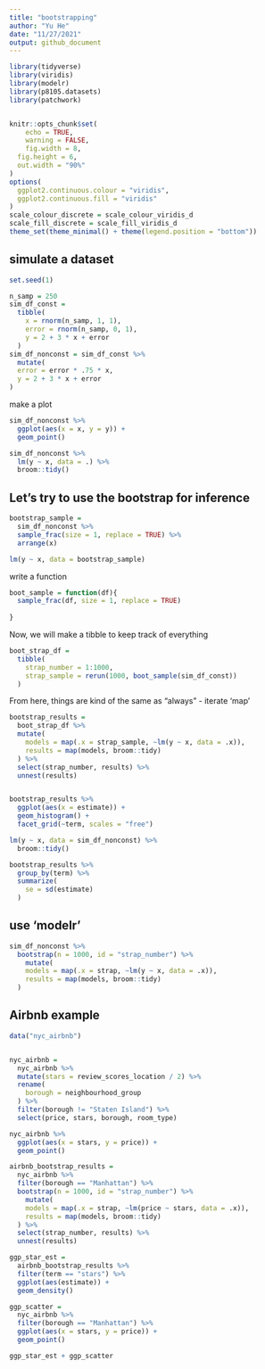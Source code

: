 ```yaml
---
title: "bootstrapping"
author: "Yu He"
date: "11/27/2021"
output: github_document
---
```


```r
library(tidyverse)
library(viridis)
library(modelr)
library(p8105.datasets)
library(patchwork)


knitr::opts_chunk$set(
	echo = TRUE,
	warning = FALSE,
	fig.width = 8, 
  fig.height = 6,
  out.width = "90%"
)
options(
  ggplot2.continuous.colour = "viridis",
  ggplot2.continuous.fill = "viridis"
)
scale_colour_discrete = scale_colour_viridis_d
scale_fill_discrete = scale_fill_viridis_d
theme_set(theme_minimal() + theme(legend.position = "bottom"))
```

## simulate a dataset

```r
set.seed(1)

n_samp = 250
sim_df_const = 
  tibble(
    x = rnorm(n_samp, 1, 1),
    error = rnorm(n_samp, 0, 1),
    y = 2 + 3 * x + error
  )
sim_df_nonconst = sim_df_const %>% 
  mutate(
  error = error * .75 * x,
  y = 2 + 3 * x + error
)
```

make a plot

```r
sim_df_nonconst %>% 
  ggplot(aes(x = x, y = y)) + 
  geom_point()
```


```r
sim_df_nonconst %>% 
  lm(y ~ x, data = .) %>% 
  broom::tidy()
```

## Let's try to use the bootstrap for inference

```r
bootstrap_sample = 
  sim_df_nonconst %>% 
  sample_frac(size = 1, replace = TRUE) %>% 
  arrange(x)

lm(y ~ x, data = bootstrap_sample)
```

write a function

```r
boot_sample = function(df){
  sample_frac(df, size = 1, replace = TRUE)
  
}
```

Now, we will make a tibble to keep track of everything

```r
boot_strap_df = 
  tibble(
    strap_number = 1:1000,
    strap_sample = rerun(1000, boot_sample(sim_df_const))
  )
```


From here, things are kind of the same as "always" - iterate 'map'

```r
bootstrap_results =
  boot_strap_df %>% 
  mutate(
    models = map(.x = strap_sample, ~lm(y ~ x, data = .x)),
    results = map(models, broom::tidy)
  ) %>% 
  select(strap_number, results) %>% 
  unnest(results)


bootstrap_results %>% 
  ggplot(aes(x = estimate)) + 
  geom_histogram() + 
  facet_grid(~term, scales = "free")

lm(y ~ x, data = sim_df_nonconst) %>% 
  broom::tidy()

bootstrap_results %>% 
  group_by(term) %>% 
  summarize(
    se = sd(estimate)
  )
```

## use 'modelr'

```r
sim_df_nonconst %>% 
  bootstrap(n = 1000, id = "strap_number") %>% 
    mutate(
    models = map(.x = strap, ~lm(y ~ x, data = .x)),
    results = map(models, broom::tidy)
  )
```

## Airbnb example

```r
data("nyc_airbnb")


nyc_airbnb =
  nyc_airbnb %>% 
  mutate(stars = review_scores_location / 2) %>% 
  rename(
    borough = neighbourhood_group
  ) %>% 
  filter(borough != "Staten Island") %>% 
  select(price, stars, borough, room_type)
```


```r
nyc_airbnb %>% 
  ggplot(aes(x = stars, y = price)) + 
  geom_point()
```



```r
airbnb_bootstrap_results = 
  nyc_airbnb %>% 
  filter(borough == "Manhattan") %>% 
  bootstrap(n = 1000, id = "strap_number") %>% 
    mutate(
    models = map(.x = strap, ~lm(price ~ stars, data = .x)),
    results = map(models, broom::tidy)
  ) %>% 
  select(strap_number, results) %>% 
  unnest(results)
```



```r
ggp_star_est = 
  airbnb_bootstrap_results %>% 
  filter(term == "stars") %>% 
  ggplot(aes(estimate)) + 
  geom_density()

ggp_scatter = 
  nyc_airbnb %>% 
  filter(borough == "Manhattan") %>% 
  ggplot(aes(x = stars, y = price)) + 
  geom_point()

ggp_star_est + ggp_scatter 
```





















